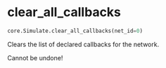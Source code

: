 # clear_all_callbacks { #ANNarchy.core.Simulate.clear_all_callbacks }

```python
core.Simulate.clear_all_callbacks(net_id=0)
```

Clears the list of declared callbacks for the network.

Cannot be undone!
